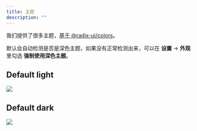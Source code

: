 ```yaml
---
title: 主题
description: ""
---
```



我们提供了很多主题，[基于 @radix-ui/colors](https://www.radix-ui.com/colors/docs/palette-composition/scales)。

默认会自动检测是否是深色主题，如果没有正常检测出来，可以在 **设置** -> **外观** 里勾选 **强制使用深色主题**。

## Default light

<Img src="/default_light.png" />

## Default dark

<Img src="/default_dark.png" />
